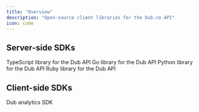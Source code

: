 ```yaml
---
title: "Overview"
description: "Open-source client libraries for the Dub.co API"
icon: code
---
```


## Server-side SDKs

<CardGroup cols={2}>
  <Card title="TypeScript" icon="npm" href="/sdks/typescript/overview">
    TypeScript library for the Dub API
  </Card>
  <Card
    title="Go"
    icon="golang"
    href="https://dub.co/solutions/go"
    iconType="brands"
  >
    Go library for the Dub API
  </Card>
  <Card title="Python" icon="python" href="https://dub.co/solutions/python">
    Python library for the Dub API
  </Card>
  <Card title="Ruby" icon="gem" href="https://dub.co/solutions/ruby">
    Ruby library for the Dub API
  </Card>
</CardGroup>

## Client-side SDKs

<CardGroup cols={2}>
  <Card title="@dub/analytics" icon="js" href="/sdks/client-side/overview">
    Dub analytics SDK
  </Card>
</CardGroup>
